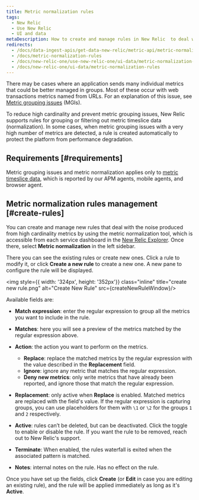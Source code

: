```yaml
---
title: Metric normalization rules
tags:
  - New Relic 
  - Use New Relic 
  - UI and data
metaDescription: How to create and manage rules in New Relic  to deal with noise from high cardinality metrics and prevent metric grouping issues (MGIs).
redirects:
  - /docs/data-ingest-apis/get-data-new-relic/metric-api/metric-normalization-rules
  - /docs/metric-normalization-rules
  - /docs/new-relic-one/use-new-relic-one/ui-data/metric-normalization-rules
  - /docs/new-relic-one/ui-data/metric-normalization-rules
---
```



There may be cases where an application sends many individual metrics that could be better managed in groups. Most of these occur with web transactions metrics named from URLs. For an explanation of this issue, see [Metric grouping issues](/docs/using-new-relic/cross-product-functions/troubleshooting/metric-grouping-issues) (MGIs).

To reduce high cardinality and prevent metric grouping issues, New Relic supports rules for grouping or filtering out metric timeslice data (normalization). In some cases, when metric grouping issues with a very high number of metrics are detected, a rule is created automatically to protect the platform from performance degradation.

## Requirements [#requirements]

Metric grouping issues and metric normalization applies only to [metric timeslice data](/docs/data-apis/understand-data/new-relic-data-types/#timeslice-data), which is reported by our APM agents, mobile agents, and browser agent. 

## Metric normalization rules management [#create-rules]

You can create and manage new rules that deal with the noise produced from high cardinality metrics by using the metric normalization tool, which is accessible from each service dashboard in the [New Relic Explorer](/docs/new-relic-one/use-new-relic-one/ui-data/new-relic-one-entity-explorer-view-performance-across-apps-services-hosts). Once there, select **Metric normalization** in the left sidebar.

There you can see the existing rules or create new ones. Click a rule to modify it, or click **Create a new rule** to create a new one. A new pane to configure the rule will be displayed.

<img style={{ width: '324px', height: '352px'}} class="inline" title="create new rule.png" alt="Create New Rule" src={createNewRuleWindow}/>

Available fields are:

* **Match expression**: enter the regular expression to group all the metrics you want to include in the rule.
* **Matches**: here you will see a preview of the metrics matched by the regular expression above.
* **Action**: the action you want to perform on the metrics.

  * **Replace**: replace the matched metrics by the regular expression with the value described in the **Replacement** field.
  * **Ignore**: ignore any metric that matches the regular expression.
  * **Deny new metrics**: only write metrics that have already been reported, and ignore those that match the regular expression.
* **Replacement**: only active when **Replace** is enabled. Matched metrics are replaced with the field's value. If the regular expression is capturing groups, you can use placeholders for them with `\1` or `\2` for the groups `1` and `2` respectively.
* **Active**: rules can’t be deleted, but can be deactivated. Click the toggle to enable or disable the rule. If you want the rule to be removed, reach out to New Relic's support.
* **Terminate**: When enabled, the rules waterfall is exited when the associated pattern is matched.
* **Notes**: internal notes on the rule. Has no effect on the rule.

Once you have set up the fields, click **Create** (or **Edit** in case you are editing an existing rule), and the rule will be applied immediately as long as it's **Active**.
